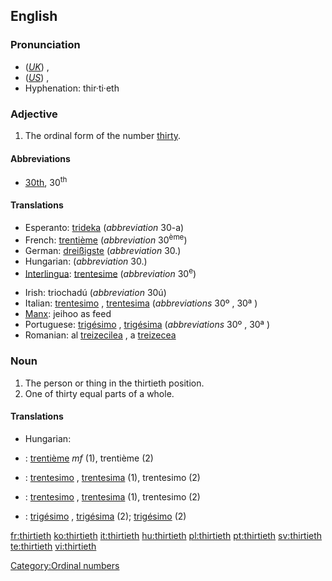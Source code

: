 ==English==

===Pronunciation===
*(''[[Received Pronunciation|UK]]'') {{IPA|/ˈθɜːtiəθ/}}, {{SAMPA|/"T3:ti@T/}}
*(''[[General American|US]]'') {{IPA|/ˈθɝtiəθ/}}, {{SAMPA|/"T3`ti@T/}}
*Hyphenation: thir·ti·eth

===Adjective===
{{en-adj|-}}

# The ordinal form of the number [[thirty]].

====Abbreviations====
* [[30th]], 30<sup>th</sup>

====Translations====
{{trans-top|the ordinal form of the number thirty}}
*Esperanto: [[trideka]] (''abbreviation'' 30-a)
*French: [[trentième]] (''abbreviation'' 30<sup>ème</sup>)
*German: [[dreißigste]] (''abbreviation'' 30.)
*Hungarian: {{t|hu|harmincadik}} (''abbreviation'' 30.)
*[[Interlingua]]: [[trentesime]] (''abbreviation'' 30<sup>e</sup>)
{{trans-mid}}
*Irish: triochadú (''abbreviation'' 30ú)
*Italian: [[trentesimo]] {{m}}, [[trentesima]] {{f}} (''abbreviations'' 30º {{m}}, 30ª {{f}})
*[[Manx]]: jeihoo as feed
*Portuguese: [[trigésimo]] {{m}}, [[trigésima]] {{f}} (''abbreviations'' 30º {{m}}, 30ª {{f}})
*Romanian: al [[treizecilea]] {{m}}, a [[treizecea]] {{f}}
{{trans-bottom}}

===Noun===
{{en-noun}}

# The person or thing in the thirtieth position.
# One of thirty equal parts of a whole.

====Translations====
{{trans-top|the person or thing in the thirtieth position}}
*Hungarian: {{t|hu|harmincadik}}
{{trans-mid}}
{{trans-bottom}}

{{trans-top|one of thirty equal parts of a whole}}
{{trans-mid}}
{{trans-bottom}}

{{checktrans-top}}
*{{ttbc|French}}: [[trentième]] ''mf'' (1), trentième {{m}} (2)
*{{ttbc|Interlingua}}: [[trentesimo]] {{m}}, [[trentesima]] {{f}} (1), trentesimo (2)
{{checktrans-mid}}
*{{ttbc|Italian}}: [[trentesimo]] {{m}}, [[trentesima]] {{f}} (1), trentesimo {{m}} (2)
*{{ttbc|Portuguese}}: [[trigésimo]] {{m}}, [[trigésima]] {{f}} (2); [[trigésimo]] {{m}} (2)
{{checktrans-bottom}}

[[Category:Ordinal numbers]]

[[fr:thirtieth]]
[[ko:thirtieth]]
[[it:thirtieth]]
[[hu:thirtieth]]
[[pl:thirtieth]]
[[pt:thirtieth]]
[[sv:thirtieth]]
[[te:thirtieth]]
[[vi:thirtieth]]